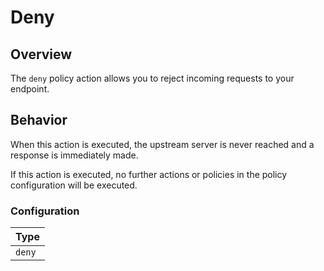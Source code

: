 # Deny

## Overview

The `deny` policy action allows you to reject incoming requests to your endpoint.

## Behavior

When this action is executed, the upstream server is never reached and a response is immediately made.

If this action is executed, no further actions or policies in the policy configuration will be executed.

### Configuration

| Type   |
| ------ |
| `deny` |
